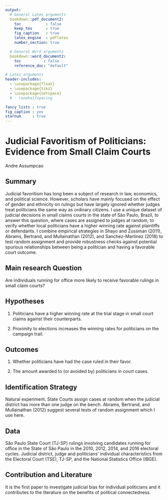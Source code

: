 ```yaml
---
output:
  # General Latex arguments
  bookdown::pdf_document2:
    toc           : false
    keep_tex      : true
    fig_caption   : true
    latex_engine  : pdflatex
    number_section: true

  # General Word arguments
  bookdown::word_document2:
    toc          : false
    reference_doc: "default"

# Latex arguments
header-includes:
  - \usepackage{float}
  - \usepackage{tikz}
  - \usepackage{setspace}
  # - \onehalfspacing

fancy_lists : true
fig_caption : yes
starnum     : true
---
```


# Judicial Favoritism of Politicians: Evidence from Small Claim Courts {#title2}

Andre Assumpcao

## Summary

Judicial favoritism has long been a subject of research in law, economics, and political science. However, scholars have mainly focused on the effect of gender and ethnicity on rulings but have largely ignored whether judges treat politicians the same way as ordinary citizens. I use a unique dataset of judicial decisions in small claims courts in the state of São Paulo, Brazil, to answer this question, where cases are assigned to judges at random, to verify whether local politicians have a higher winning rate against plaintiffs or defendants. I combine empirical strategies in Shayo and Zussman (2011), Abrams, Bertrand, and Mullainathan (2012), and Sanchez-Martinez (2018) to test random assignment and provide robustness checks against potential spurious relationships between being a politician and having a favorable court outcome.

## Main research Question

Are individuals running for office more likely to receive favorable rulings in small claim courts?

## Hypotheses

#. Politicians have a higher winning rate at the trial stage in small court claims against their counterparts.

#. Proximity to elections increases the winning rates for politicians on the campaign trail.

## Outcomes

#. Whether politicians have had the case ruled in their favor.

#. The amount awarded to (or avoided by) politicians in court cases.

## Identification Strategy

Natural experiment. State Courts assign cases at random when the judicial district has more than one judge on the bench. Abrams, Bertrand, and Mullainathan (2012) suggest several tests of random assignment which I use here.

## Data

São Paulo State Court (TJ-SP) rulings involving candidates running for office in the State of São Paulo in the 2010, 2012, 2014, and 2016 electoral cycles. Judicial district, judge and politicians' individual characteristics from the Electoral Court (TSE), TJ-SP, and the National Statistics Office (IBGE).

## Contribution and Literature

It is the first paper to investigate judicial bias for individual politicians and it contributes to the literature on the benefits of political connectedness.